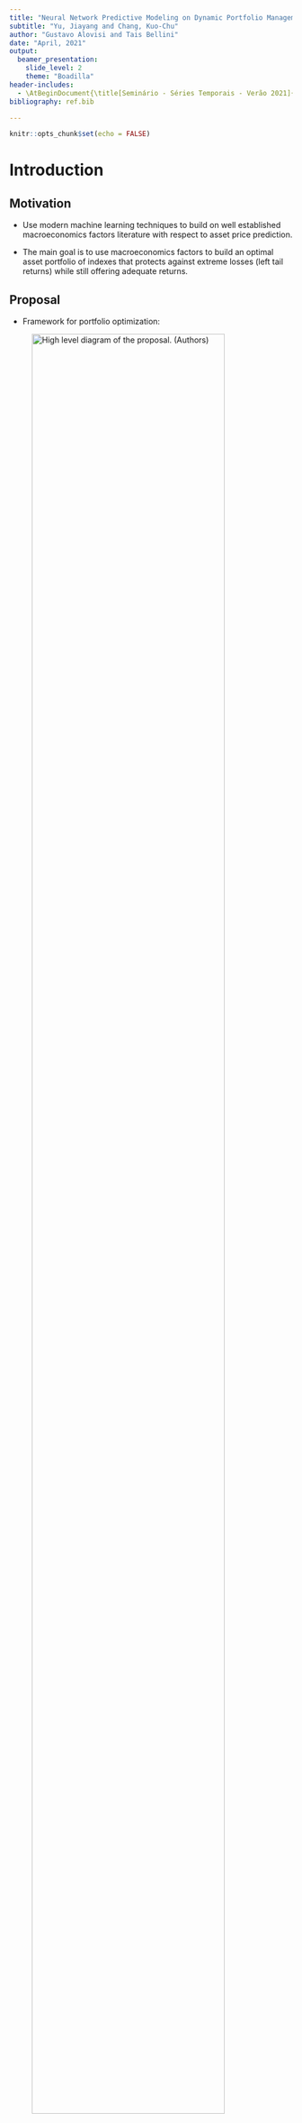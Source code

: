 ```yaml
---
title: "Neural Network Predictive Modeling on Dynamic Portfolio Management"
subtitle: "Yu, Jiayang and Chang, Kuo-Chu"
author: "Gustavo Alovisi and Tais Bellini"
date: "April, 2021"
output: 
  beamer_presentation:
    slide_level: 2
    theme: "Boadilla"
header-includes:
  - \AtBeginDocument{\title[Seminário - Séries Temporais - Verão 2021]{Neural Network Predictive Modeling on Dynamic Portfolio Management}}
bibliography: ref.bib

---
```


```r
knitr::opts_chunk$set(echo = FALSE)
```

# Introduction

## Motivation

- Use modern machine learning techniques to build on well established macroeconomics factors literature with respect to asset price prediction.

- The main goal is to use macroeconomics factors to build an optimal asset portfolio of indexes that protects against extreme losses (left tail returns) while still offering adequate returns.

## Proposal

- Framework for portfolio optimization:

![High level diagram of the proposal. (Authors)](img/ProposalSeminario.png){width=90%}


# Fundamentals

## GARCH(1,1) model 

- In order to model each univariate macroeconomic factor volatility, a GARCH(1,1) model is proposed. 

- Volatility is modeled using a GARCH(1,1) because the majority of financial assets share common 'stylized facts':
  - Heavy Tails: the distribution of returns usually shows heavier tails than Normal or t distribution: extreme losses or gains aren't that rare. 
  - Gain/Loss Asymmetry: large downturn in assets prices do not necessarily reflect equally large upturns. 
  - Volatility Clustering: high volatility events tends to cluster over time. Economic crisis. 
- Thus, using simple asset's standard deviation as a risk measure can be problematic.

## GARCH(1,1) model (2)

Let $R_t$ be the return of an macroeconomic factor at time $t$. It can be modelled as $R_t = \mu + \epsilon_t$, where $\mu$ is the average of the returns. 
A GARCH(1,1) model can be described as: 
\begin{equation}
\begin{aligned}
\epsilon_t = \sigma_tz_t \\
\sigma_{t}^{2} = \omega  + \alpha_{1}\epsilon_{t-1}^{2} + \beta_{1}\sigma_{t-1}^{2}
\end{aligned}
\end{equation}. It is assumed $z_t$ follows a SGED, GED or skewed-t based on goodness of fit. 


## Pair Copula and Dependence Modeling

- GARCH(1,1) model is able to capture univariate volatility. However, it is well known that dependence between financial assets exist.
- During crisis, financial assets exhibits different dependence structures with respect to normal or bullish market conditions: they tend to have a very correlated loss dynamic. 
- Copula-GARCH models are able to capture the multivariate assets dependence while multivariate probability function estimation is not needed or desired. 

## More about copula

- The main advantage of using copulas is that it allows separating the marginal assets distribution (here modeled using GARCH) from the dependence structure. Then, different dependence behaviors can be captured by different copula functions. 

\begin{theorem}
Let $F$ be an n-dimensional distribution function with margins $F_1,...F_n$. Then there exists an n-copula $C$ such that for all $y \in R^n$, \begin{equation}
F(y_1,...,y_n) = C(F_1(y_1),...,F_n(y_n)).
\end{equation} Furthermore, if $F_1,...F_n$ are continuous, then $C$ is unique.
\end{theorem}

## More about copula
\begin{corollary}
Let $f$ be the multivariate probability density function the probability distribution $F$ and $f_1,...,f_n$ the univariate probability density functions of the margins $F_1,...,F_n$. The copulas density function of an n-copula $C$ is the function c: $U[0,1]^n \mapsto [0,\infty)$ such that \begin{equation}
      c(u_1,...,u_n)= \frac{\partial^n C(u_1,...,u_n)}{\partial u_1,...,\partial u_n} =                \frac{f(y_1,...,y_n)}{\prod^{n}_{i=1}f_i(y_i)}.
\end{equation}
\end{corollary}

## How this all connects

Using theorems above, the conditional joint distribution can be decomposed, given previous information set, into conditional marginal distributions and conditional copulas. For $t \in (1,...,T)$ let $Y_t|I_{t-1} \sim F(.|I_{t-1})$ and $Y_{i,t}|I_{t-1} \sim F_i(.|I_{t-1})$, then \begin{equation}
F(y|I_{t-1}) = C(F_1(y_1|I_{t-1}),..., F_n(y_n|I_{t-1})|I_{t-1})
\end{equation}

From the GARCH(1,1) model, we incorporate equation (VER) to the multivariate copula and the white-noise term ${z_t}$ can be derived from the copula structure: \begin{equation}
z_t|I_{t-1} \sim F_{z,t} = C_t(F_{1,t}, ... , F_{n,t}) \end{equation} where $z_t$ can then be estimated from \begin{equation}
\frac{R_t - \mu}{\sigma_t|I_{t-1}} \end{equation}

## Pair Copula (PCC)

- Different copula functions captures different kinds of dependence. 
- t-copula is symmetrical and captures both upper and lower tail dependence. Clayton copula captures lower tail, etc. 
- Computation requirements to estimate multivariate copula parameters increases with dimension of time-series. 
- However, multivariate joint density can be written as a product of pair copula on different conditional distributions.
- Copula parameters are then estimated with log-likelihood optimization along de layers of pair copula trees. 
- Final PCC model is the one that optimizes AIC using Clayton, t, Gumbel and Normal copula.

## Algorithm for the simulation of macroeconomic time series 

- 1: Fit the error term of monthly log-percentage change minus it's average for each macroeconomic variable into the GARCH(1,1) process, based on SGED, GED or skewed-t (if SGED fails to converge):

for $t = 1, 2, ... T$:
\begin{equation}
\begin{aligned}
\epsilon_{i, t-1} = R_t - \mu_t \\
\hat{\sigma}_{i,t}^{2} = \omega  + \alpha_{i,1}\epsilon_{i,t-1}^{2} + \beta_{i,1}\hat{\sigma}_{i,t-1}^{2}
\end{aligned}
\end{equation}

- 2: Use estimated GARCH(1,1) model to construct standardized residual vector $a$ for each factor.
- 3: Obtain $[0,1]$ Empirical CDF for each factor. 
- 4: Use Empirical CDF data of each factor to fit canonical vine copulas from t, Clayton, Gumbel and Normal copulas. 
- 5: Simulate N samples, $u_{i,j}$ from canonical vine for each factor $j$.
- 6: To obtain simulated white-noise term $\hat{z}_{i,T}$, calculate quantiles based on fitted SGED distribution of error terms.
- 7: Determine the next step log-percentage change from its joint distribution using the sample mean between 1 and T, $\mu_{1:T}$, last period conditional volatility, $\hat{\sigma}_{i,T}$, and the simulated white-noise $\hat{z}_{1,T}$ as $R_{T+1} = \mu_{1:T} + \hat{z}_{1,T}\hat{\sigma}_{i,T}$. 




## Neural Networks

- The advantage of using deep neural networks for financial forecasting, as opposed to linear models such as ARIMA, is that they can approximate the relationship between input data and predicted outputs, even in highly complex and correlated scenarios. 

- Most of the studies with neural network use the historical data of the financial assets to explore the hidden relationship between them.

## The Economic Factor-Based Predictive Model (EFPM) {.allowframebreaks}

- This proposal uses neural networks to explore the relationships between macroeconomic factors and financial assets returns.

- A feedforward neural network with one hidden layer and one output layer that takes the simulation of 11 major macroeconomic factors as input and produces the return of 6 vehicle investment assets.
 
- The network maps the input to the output using the function below, where $\phi$ is the sigmoid function $\left(\frac{e^x}{1+e^x}\right)$ and $\alpha$ is a bias term:


$$\hat{y_i} = \phi_{output}\left(\alpha_1 + \sum_{k \rightarrow output}{w_{k,output}\phi\left(\alpha_k+\sum_{j \rightarrow k}w_{jk}x_{ij}\right)}\right)$$

- Find the optimal weights $w_{k,output}$ and $w_{jk}$ minimizing the SSE using gradient descent to iteractively update $w_{jk} \rightarrow w_{jk} - \eta\frac{\partial SSE}{\partial w_{jk}}$ where $\eta$ is the learning rate that controls the size of the step. 

![Sample of trained neural network. @Yu2020](img/neural_network.png){width=80%}

## Mean CVaR

- Traditional portfolio optimization follows Markowitz mean-variance model. 
- As mentioned earlier, there's a need to model lower tail risk. New risk measures introduced. 
- VaR (Value at Risk): VaR is defined as $VaR_{\beta}(w) = min(l \in R: \psi(w,l) \ge \beta)$. It can be interpreted as the loss at the $\beta$ percentile. However, VaR has some limitations (not coherent, difficult to apply in a portfolio optimization problem). 
- CVaR (Conditional Value at Risk): CVaR is defined as \begin{equation} CVaR_\beta(w) = \frac{1}{1-\beta}\int_{f(w,y)\ge VaR_{\beta(w)}}f(w,y)p(y)dy, \end{equation} where $y$ represents returns with density $p(y)$ and $f(w,y)$ is a loss function. It can be interpreted as the mean loss from VaR to $-\infty$. 
- CVaR is a coherent risk measure and the optimization w.r.t to a portfolio is well defined and easier to be done. 

## Mean-CVaR portfolio optimization

- An easier discretized version function can be used to calculate $CVaR_\beta$ approximating the integral above:
\begin{equation}
F_\beta(w,l) = l + \frac{1}{q(1+\beta)}\sum^{q}_{k = 1}[f(w, y_k)-l]^{+}.\end{equation} Minimizing CVaR is thus the equivalent of minimizing $F_\beta(w,l)$. 

## Optimization Problem
The final mean-CVaR portfolio optimization is then defined as: 
\begin{equation}
\begin{aligned}
\min_{w \in W} F_\beta(w,l) = l + \frac{1}{q(1+\beta)}\sum^{q}_{k = 1}S_k \\
s.t. S_k \ge f(w, y_k) - l = -w^Ty_k - l \\
S_k \ge 0\\
\sum^{N}_{i=1}w_i = 1\\
w^Ty \ge \mu_0\\
\end{aligned}
\end{equation} where $S_k$ is an auxiliary term to approximate $[f(w,y_k)-l]^+$ so that the optimization can be solved as a Linear Programming problem (using Simplex or Interior Point). 

- The simulated macroeconomic factors are fed to Neural Network in order to produce simulated asset returns. 
- As the simulation stems from copula-GARCH(1,1) model, the resulting simulated asset returns inherit the model's characteristics of time-varying volatility, dependence structure and constant mean of the series.
- These returns are used in the portfolio optimization problem to produce optimal weights for the next allocation period based on minimization of CVaR. 
 

# Methodology

## Neural Net-Based Pair Copula GARCH Portfolio Optimization Framework

![Process workflow diagram. @Yu2020](img/workflow.png){width=70%}

## Data Collection {.allowframebreaks}

- 6 Vanguard index mutual funds

Table: Investment Instruments. @Yu2020

  Security Name                         Security Symbol
-----------------                   ----------------------
 Vanguard 500 Index                          VFINX
 Vanguard Small Cap Index                    NAESX
 Vanguard Total Intl Stock Index             VGTSX
 Vanguard Emerging Mkts Stock Index          VEIEX
 Vanguard Total Bond Market Index            VBMFX
 Vanguard Real Estate Index                  VGSLX

- 11 macroeconomic factors

![Table of macroeconomic factors. @Yu2020](img/macroeconomic_variables.png){width=90%}

## Training

- Training period of 60-month interval to get the optimal weight and test out-of-sample data for the following month. Training and testing repeated starting on January 2002 until all data points in sample are evaluated.
- Min–max normalization method on both the monthly log returns of the index funds and the monthly log-percentage change of the macroeconomic variables to accelerate gradient descent algorithm. Data set also normalized.
- 60-month data set split into one training set of 54 data points to form the model, and the remaining 6-month data that is used to tune the hyperparameter, such as number of neurons in the hidden layer. 
- Mean squared error (MSE) of predicted output minimized to select the best network structure.

## Simulation 

- Simulate 5000 log-percentage change of economic variables using the the pair copula-GARCH(1,1) model.
- Use the 5000 simulated log-percentage change of the variables as input for the neural network model and get the 5000 simulated log-percentage returns of investment assets.
- 154 months of sample returns.
- Use the simulated return series of past 60 months as input for the Mean-CVar optimization and get the optimal weights of the portfolio for the next month.
   - confidence level ($\beta$): 99%
   - expected return parameter ($\mu_0$): minimum of 10% of annualized return and average return of past 60 months of assets
   
## Validation

- Portfolio performance for the one-month period is recorded, and the process is repeated the next month using the previous 60 months data again.
- Range from February 2007 to November 2009.
- $1000 invested at the end of January 2007.

## Benchmarking

- The proposed strategy is compared to 3 methods:
   - \textbf{Equally weighted (EW):} index funds in the portfolio are simply allocated equally and rebalanced to equal weights each month.
   - \textbf{Historical return-based (HRB):} historical returns of the index funds are computed directly as inputs to the Mean-CVaR framework (no simulation).
   - \textbf{Direct simulation (DS):} monthly returns of the index funds are simulated by applying historical data into the pair copula-GARCH framework without utilizing the neural network framework and information from economic variables.

# Results

## Performance comparison

- Proposed framework using the neural network and considering macroeconomic factors outperforms all benchmark methods.

![Performance comparison assuming $1000 initial investment.@Yu2020](img/result_comparison.png){width=60%}

## Detailed performance comparison

Table: Summary of performance in the 4 strategies. @Yu2020

  Summary Statistics             EFPM         HRB          DS          EW
----------------------       ----------     --------    ---------    --------
 Annualized Return             7.4%           4.1%         3.4%        3.9%
 Annualized Volatility         8.6%           8.3%         7.2%        13.8%
 Sharpe Ratio                  0.57           0.20         0.13        0.10
 Maximum Drawdown              -16.4%       -34.8%       -23.2%       -51.5%
 Monthly 99% CVaR              -9.3%        -13.5%       -13.0%       -15.6%

## References {.allowframebreaks}
